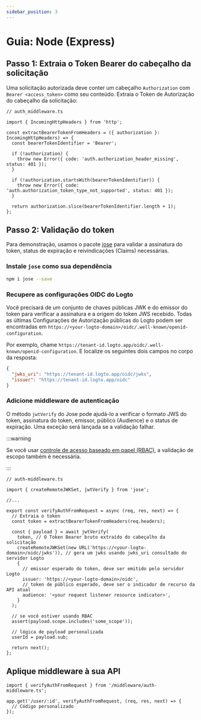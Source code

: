 ```yaml
---
sidebar_position: 3
---
```


# Guia: Node (Express)

## Passo 1: Extraia o Token Bearer do cabeçalho da solicitação

Uma solicitação autorizada deve conter um cabeçalho `Authorization` com `Bearer <access_token>` como seu conteúdo. Extraia o Token de Autorização do cabeçalho da solicitação:

```tsx
// auth_middleware.ts

import { IncomingHttpHeaders } from 'http';

const extractBearerTokenFromHeaders = ({ authorization }: IncomingHttpHeaders) => {
  const bearerTokenIdentifier = 'Bearer';

  if (!authorization) {
    throw new Error({ code: 'auth.authorization_header_missing', status: 401 });
  }

  if (!authorization.startsWith(bearerTokenIdentifier)) {
    throw new Error({ code: 'auth.authorization_token_type_not_supported', status: 401 });
  }

  return authorization.slice(bearerTokenIdentifier.length + 1);
};
```

## Passo 2: Validação do token

Para demonstração, usamos o pacote [jose](https://github.com/panva/jose) para validar a assinatura do token, status de expiração e reivindicações (Claims) necessárias.

### Instale `jose` como sua dependência

```bash
npm i jose --save
```

### Recupere as configurações OIDC do Logto

Você precisará de um conjunto de chaves públicas JWK e do emissor do token para verificar a assinatura e a origem do token JWS recebido. Todas as últimas Configurações de Autorização públicas do Logto podem ser encontradas em `https://<your-logto-domain>/oidc/.well-known/openid-configuration`.

Por exemplo, chame `https://tenant-id.logto.app/oidc/.well-known/openid-configuration`. E localize os seguintes dois campos no corpo da resposta:

```json
{
  "jwks_uri": "https://tenant-id.logto.app/oidc/jwks",
  "issuer": "https://tenant-id.logto.app/oidc"
}
```

### Adicione middleware de autenticação

O método `jwtVerify` do Jose pode ajudá-lo a verificar o formato JWS do token, assinatura do token, emissor, público (Audience) e o status de expiração. Uma exceção será lançada se a validação falhar.

:::warning

Se você usar [controle de acesso baseado em papel (RBAC)](/authorization/role-based-access-control/protect-api-resources-with-rbac), a validação de escopo também é necessária.

:::

```tsx
// auth-middleware.ts

import { createRemoteJWKSet, jwtVerify } from 'jose';

//...

export const verifyAuthFromRequest = async (req, res, next) => {
  // Extraia o token
  const token = extractBearerTokenFromHeaders(req.headers);

  const { payload } = await jwtVerify(
    token, // O Token Bearer bruto extraído do cabeçalho da solicitação
    createRemoteJWKSet(new URL('https://<your-logto-domain>/oidc/jwks')), // gera um jwks usando jwks_uri consultado do servidor Logto
    {
      // emissor esperado do token, deve ser emitido pelo servidor Logto
      issuer: 'https://<your-logto-domain>/oidc',
      // token de público esperado, deve ser o indicador de recurso da API atual
      audience: '<your request listener resource indicator>',
    }
  );

  // se você estiver usando RBAC
  assert(payload.scope.includes('some_scope'));

  // lógica de payload personalizada
  userId = payload.sub;

  return next();
};
```

## Aplique middleware à sua API

```tsx
import { verifyAuthFromRequest } from '/middleware/auth-middleware.ts';

app.get('/user/:id', verifyAuthFromRequest, (req, res, next) => {
  // Código personalizado
});
```
